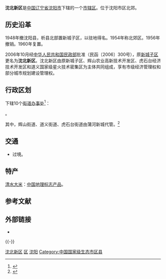 {{Infobox China County
| county = 沈北新区
| usedname = 新城子区
| nameorigin = 
| Photo = 
| Photoname = 
| map = ChinaShenyangShenbei.png
| map_caption = 沈北新区在沈阳的位置
| Belong = [[辽宁省|辽宁省]][[沈阳市|沈阳市]]
| Types = [[市辖区|市辖区]]
| admincode = 210113
| founded = 2006年10月
| seat = [[新城子街道|新城子街道]]中央路64号
| officerTitle = 
| officer = 
| officerTitle2 = 
| officer2 = 
| division = 14
| subdistrict = 14
| dialect = 
| post code = 110121
| phone code = 24
| coordinate = 
| area = 1098
| area land = 
| area water = 
| census yr = 
| pop = 29万人
| density =  
| GDP = 
| GDP_as_of = 
| GDPPC = 
| carlicense = 辽A
| web = www.nsy.gov.cn
| web_title = 沈北新区政府网
}}
'''沈北新区'''是[[中国|中国]][[辽宁省|辽宁省]][[沈阳市|沈阳市]]下辖的一个[[市辖区|市辖区]]。位于沈阳市区北郊。

==历史沿革==
1948年撤沈阳县，析县北部置新城子区，以驻地得名。1954年称北郊区。1956年撤销。1960年复置。

2006年10月经[[中华人民共和国民政部|中华人民共和国民政部]]批准（民函〔2006〕300号），原[[新城子区|新城子区]]更名为'''沈北新区'''。沈北新区由原新城子区、辉山农业高新技术开发区、虎石台经济技术开发区和道义国家级星火技术密集区为主体共同组成，享有市级经济管理权和部分城市规划建设管理权。

== 行政区划 ==
{{PAGENAMEBASE}}下辖10个[[街道办事处|街道办事处]]<ref>{{PRC admin/ref sgc|21/01/13}}</ref>：

{{PRC admin/children|21/01/13}}。

其中，辉山街道、道义街道、虎石台街道由蒲河新城代管。<ref>{{Cite web |url=http://www.xzqh.org/html/show/ln/4088.html |title=沈北新区历史沿革 |access-date=2015-06-11 |archive-url=https://web.archive.org/web/20150615142128/http://www.xzqh.org/html/show/ln/4088.html |archive-date=2015-06-15 |dead-url=yes }}</ref>

== 交通 ==
* {{中国国道名|102}}过境。

==特产==
[[清水大米|清水大米]]：[[中国地理标志产品|中国地理标志产品]]。

== 参考文献 ==
{{Wikisource|民政部关于辽宁省沈阳市新城子区更名为沈北新区的批复}}
{{reflist}}

== 外部链接 ==
* {{Official website|http://www.nsy.gov.cn/|name=沈阳市沈北新区人民政府}}

{{-}}
{{沈北新区行政区划}}
{{沈阳市行政区划}}
{{辽宁行政区划}}
{{中国新区}}
{{中国国家级生态市区县}}

[[Category:沈北新区|]]
[[Category:沈阳区县市|区]]
[[Category:辽宁市辖区|沈阳]]
[[Category:中国国家级生态市区县|Category:中国国家级生态市区县]]